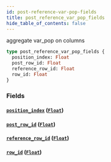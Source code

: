 ```yaml
---
id: post-reference-var-pop-fields
title: post_reference_var_pop_fields
hide_table_of_contents: false
---
```


aggregate var_pop on columns

```graphql
type post_reference_var_pop_fields {
  position_index: Float
  post_row_id: Float
  reference_row_id: Float
  row_id: Float
}
```

### Fields

#### [`position_index`](#) ([`Float`](../scalars/float))

#### [`post_row_id`](#) ([`Float`](../scalars/float))

#### [`reference_row_id`](#) ([`Float`](../scalars/float))

#### [`row_id`](#) ([`Float`](../scalars/float))

